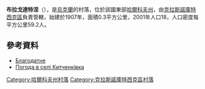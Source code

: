 {{coord|49|57|22|N|35|11|2|E|scale:100000_region:UA|display=title}}

'''布拉戈達特涅'''（{{lang-uk|Благодатне}}），是[[烏克蘭|烏克蘭]]的村落，位於該國東部[[哈爾科夫州|哈爾科夫州]]，由[[克拉斯諾庫特西克區|克拉斯諾庫特西克區]]負責管轄，始建於1907年，面積0.3平方公里，2001年人口18，人口密度每平方公里59.2人。

==參考資料==
* [http://w1.c1.rada.gov.ua/pls/z7502/A005?rdat1=09.01.2009&rf7571=33502 Благодатне]{{dead link|date=2017年12月 |bot=InternetArchiveBot |fix-attempted=yes }}
* [http://weather.in.ua/ua/har'kovskaja/10513 Погода в селі Китченківка] {{Wayback|url=http://weather.in.ua/ua/har'kovskaja/10513 |date=20160323030333 }}

{{DEFAULTSORT:Благодатне}}
[[Category:哈爾科夫州村落|Category:哈爾科夫州村落]]
[[Category:克拉斯諾庫特西克區村落|Category:克拉斯諾庫特西克區村落]]


{{Kharkiv-geo-stub}}